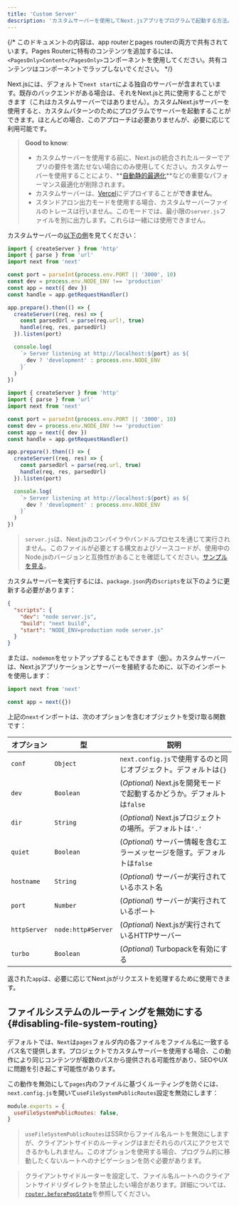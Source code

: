 ```yaml
---
title: 'Custom Server'
description: 'カスタムサーバーを使用してNext.jsアプリをプログラムで起動する方法。'
---
```


{/* このドキュメントの内容は、app routerとpages routerの両方で共有されています。Pages Routerに特有のコンテンツを追加するには、`<PagesOnly>Content</PagesOnly>`コンポーネントを使用してください。共有コンテンツはコンポーネントでラップしないでください。 */}

Next.jsには、デフォルトで`next start`による独自のサーバーが含まれています。既存のバックエンドがある場合は、それをNext.jsと共に使用することができます（これはカスタムサーバーではありません）。カスタムNext.jsサーバーを使用すると、カスタムパターンのためにプログラムでサーバーを起動することができます。ほとんどの場合、このアプローチは必要ありませんが、必要に応じて利用可能です。

> **Good to know**:
>
> - カスタムサーバーを使用する前に、Next.jsの統合されたルーターでアプリの要件を満たせない場合にのみ使用してください。カスタムサーバーを使用することにより、**[自動静的最適化](https://nextjs.org/docs/canary/pages/building-your-application/rendering/automatic-static-optimization)**などの重要なパフォーマンス最適化が削除されます。
> - カスタムサーバーは、[Vercel](https://vercel.com/frameworks/nextjs)にデプロイすることが**できません**。
> - スタンドアロン出力モードを使用する場合、カスタムサーバーファイルのトレースは行いません。このモードでは、最小限の`server.js`ファイルを別に出力します。これらは一緒には使用できません。

カスタムサーバーの[以下の例](https://github.com/vercel/next.js/tree/canary/examples/custom-server)を見てください：

<Tabs>
<TabItem value="ts" label="TypeScript">

```ts title="server.ts" switcher
import { createServer } from 'http'
import { parse } from 'url'
import next from 'next'

const port = parseInt(process.env.PORT || '3000', 10)
const dev = process.env.NODE_ENV !== 'production'
const app = next({ dev })
const handle = app.getRequestHandler()

app.prepare().then(() => {
  createServer((req, res) => {
    const parsedUrl = parse(req.url!, true)
    handle(req, res, parsedUrl)
  }).listen(port)

  console.log(
    `> Server listening at http://localhost:${port} as ${
      dev ? 'development' : process.env.NODE_ENV
    }`
  )
})
```

</TabItem>
<TabItem value="js" label="JavaScript">

```js title="server.js" switcher
import { createServer } from 'http'
import { parse } from 'url'
import next from 'next'

const port = parseInt(process.env.PORT || '3000', 10)
const dev = process.env.NODE_ENV !== 'production'
const app = next({ dev })
const handle = app.getRequestHandler()

app.prepare().then(() => {
  createServer((req, res) => {
    const parsedUrl = parse(req.url, true)
    handle(req, res, parsedUrl)
  }).listen(port)

  console.log(
    `> Server listening at http://localhost:${port} as ${
      dev ? 'development' : process.env.NODE_ENV
    }`
  )
})
```

</TabItem>
</Tabs>

> `server.js`は、Next.jsのコンパイラやバンドルプロセスを通じて実行されません。このファイルが必要とする構文およびソースコードが、使用中のNode.jsのバージョンと互換性があることを確認してください。[サンプルを見る](https://github.com/vercel/next.js/tree/canary/examples/custom-server)。

カスタムサーバーを実行するには、`package.json`内の`scripts`を以下のように更新する必要があります：

```json title="package.json"
{
  "scripts": {
    "dev": "node server.js",
    "build": "next build",
    "start": "NODE_ENV=production node server.js"
  }
}
```

または、`nodemon`をセットアップすることもできます（[例](https://github.com/vercel/next.js/tree/canary/examples/custom-server)）。カスタムサーバーは、Next.jsアプリケーションとサーバーを接続するために、以下のインポートを使用します：

```js
import next from 'next'

const app = next({})
```

上記の`next`インポートは、次のオプションを含むオブジェクトを受け取る関数です：

| オプション   | 型                 | 説明                                                                       |
| ------------ | ------------------ | -------------------------------------------------------------------------- |
| `conf`       | `Object`           | `next.config.js`で使用するのと同じオブジェクト。デフォルトは`{}`           |
| `dev`        | `Boolean`          | (_Optional_) Next.jsを開発モードで起動するかどうか。デフォルトは`false`    |
| `dir`        | `String`           | (_Optional_) Next.jsプロジェクトの場所。デフォルトは`'.'`                  |
| `quiet`      | `Boolean`          | (_Optional_) サーバー情報を含むエラーメッセージを隠す。デフォルトは`false` |
| `hostname`   | `String`           | (_Optional_) サーバーが実行されているホスト名                              |
| `port`       | `Number`           | (_Optional_) サーバーが実行されているポート                                |
| `httpServer` | `node:http#Server` | (_Optional_) Next.jsが実行されているHTTPサーバー                           |
| `turbo`      | `Boolean`          | (_Optional_) Turbopackを有効にする                                         |

返された`app`は、必要に応じてNext.jsがリクエストを処理するために使用できます。

<PagesOnly>

## ファイルシステムのルーティングを無効にする {#disabling-file-system-routing}

デフォルトでは、`Next`は`pages`フォルダ内の各ファイルをファイル名に一致するパス名で提供します。プロジェクトでカスタムサーバーを使用する場合、この動作により同じコンテンツが複数のパスから提供される可能性があり、SEOやUXに問題を引き起こす可能性があります。

この動作を無効にして`pages`内のファイルに基づくルーティングを防ぐには、`next.config.js`を開いて`useFileSystemPublicRoutes`設定を無効にします：

```js title="next.config.js"
module.exports = {
  useFileSystemPublicRoutes: false,
}
```

> `useFileSystemPublicRoutes`はSSRからファイル名ルートを無効にしますが、クライアントサイドのルーティングはまだそれらのパスにアクセスできるかもしれません。このオプションを使用する場合、プログラム的に移動したくないルートへのナビゲーションを防ぐ必要があります。

> クライアントサイドルーターを設定して、ファイル名ルートへのクライアントサイドリダイレクトを禁止したい場合があります。詳細については、[`router.beforePopState`](https://nextjs.org/docs/canary/pages/api-reference/functions/use-router#routerbeforepopstate)を参照してください。

</PagesOnly>
